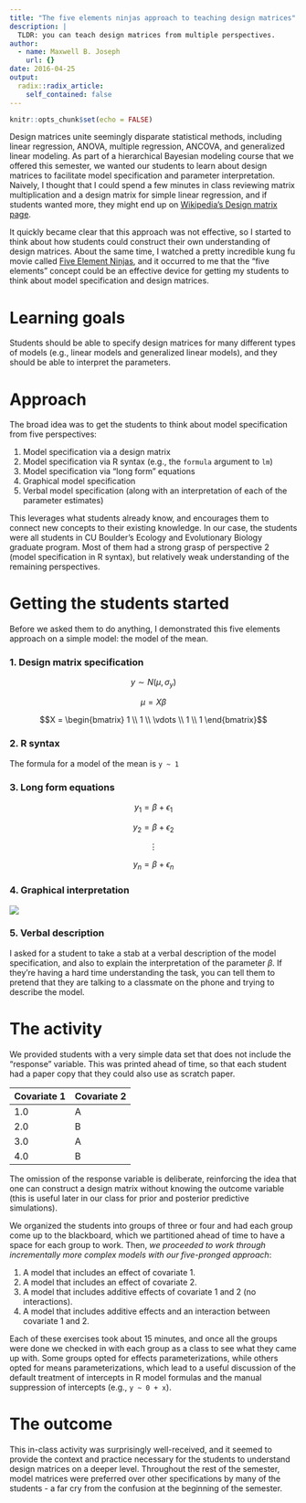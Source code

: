 ```yaml
---
title: "The five elements ninjas approach to teaching design matrices"
description: |
  TLDR: you can teach design matrices from multiple perspectives.
author:
  - name: Maxwell B. Joseph
    url: {}
date: 2016-04-25
output:
  radix::radix_article:
    self_contained: false
---
```


```r
knitr::opts_chunk$set(echo = FALSE)
```


Design matrices unite seemingly disparate statistical methods, including linear regression, ANOVA, multiple regression, ANCOVA, and generalized linear modeling.
As part of a hierarchical Bayesian modeling course that we offered this semester, we wanted our students to learn about design matrices to facilitate model specification and parameter interpretation.
Naively, I thought that I could spend a few minutes in class reviewing matrix multiplication and a design matrix for simple linear regression, and  if students wanted more, they might end up on [Wikipedia's Design matrix page](https://en.wikipedia.org/wiki/Design_matrix).

It quickly became clear that this approach was not effective, so I started to think about how students could construct their own understanding of design matrices.
About the same time, I watched a pretty incredible kung fu movie called [Five Element Ninjas](http://www.imdb.com/title/tt0084921/), and it occurred to me that the "five elements" concept could be an effective device for getting my students to think about model specification and design matrices.

# Learning goals

Students should be able to specify design matrices for many different types of models (e.g., linear models and generalized linear models), and they should be able to interpret the parameters.

# Approach

The broad idea was to get the students to think about model specification from five perspectives:

1. Model specification via a design matrix
2. Model specification via R syntax (e.g., the `formula` argument to `lm`)
3. Model specification via "long form" equations
4. Graphical model specification
5. Verbal model specification (along with an interpretation of each of the parameter estimates)

This leverages what students already know, and encourages them to connect new concepts to their existing knowledge.
In our case, the students were all students in CU Boulder's Ecology and Evolutionary Biology graduate program.
Most of them had a strong grasp of perspective 2 (model specification in R syntax), but relatively weak understanding of the remaining perspectives.

# Getting the students started

Before we asked them to do anything, I demonstrated this five elements approach on a simple model: the model of the mean.

### 1. Design matrix specification

$$y \sim N(\mu, \sigma_y)$$

$$\mu = X \beta$$

$$X = \begin{bmatrix} 1 \\ 1 \\ \vdots \\ 1 \\ 1 \end{bmatrix}$$

### 2. R syntax

The formula for a model of the mean is `y ~ 1`

### 3. Long form equations

$$y_1 = \beta + \epsilon_1$$

$$y_2 = \beta + \epsilon_2$$

$$ \vdots $$

$$y_n = \beta + \epsilon_n$$

### 4. Graphical interpretation

![](/images/x1.png)

### 5. Verbal description

I asked for a student to take a stab at a verbal description of the model specification, and also to explain the interpretation of the parameter $\beta$.
If they're having a hard time understanding the task, you can tell them to pretend that they are talking to a classmate on the phone and trying to describe the model.

# The activity

We provided students with a very simple data set that does not include the "response" variable.
This was printed ahead of time, so that each student had a paper copy that they could also use as scratch paper.

| Covariate 1 | Covariate 2 |
|-------------|-------------|
| 1.0         | A           |
| 2.0         | B           |
| 3.0         | A           |
| 4.0         | B           |

The omission of the response variable is deliberate, reinforcing the idea that one can construct a design matrix without knowing the outcome variable (this is useful later in our class for prior and posterior predictive simulations).

We organized the students into groups of three or four and had each group come up to the blackboard, which we partitioned ahead of time to have a space for each group to work.
Then, *we proceeded to work through incrementally more complex models with our five-pronged approach*:

1. A model that includes an effect of covariate 1.
2. A model that includes an effect of covariate 2.
3. A model that includes additive effects of covariate 1 and 2 (no interactions).
4. A model that includes additive effects and an interaction between covariate 1 and 2.

Each of these exercises took about 15 minutes, and once all the groups were done we checked in with each group as a class to see what they came up with.
Some groups opted for effects parameterizations, while others opted for means parameterizations, which lead to a useful discussion of the default treatment of intercepts in R model formulas and the manual suppression of intercepts (e.g., `y ~ 0 + x`).

# The outcome

This in-class activity was surprisingly well-received, and it seemed to provide the context and practice necessary for the students to understand design matrices on a deeper level.
Throughout the rest of the semester, model matrices were preferred over other specifications by many of the students - a far cry from the confusion at the beginning of the semester.
